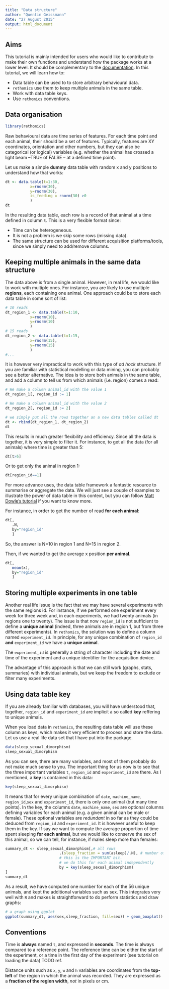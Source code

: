 ```yaml
---
title: "Data structure"
author: "Quentin Geissmann"
date: "27 August 2015"
output: html_document
---
```


Aims
-----

This tutorial is mainly intended for users who would like to contribute to make their own functions and understand how the package works at a lower level. 
It should be complementary to the [documentation](../rethomics.pdf).
In this tutorial, we will learn how to:

* Data table can be used to to store arbitrary behavioural data.
* `rethomics` use them to keep multiple animals in the same table.
* Work with data table keys.
* Use `rethomics` conventions.


Data organisation
-----------------------

```r
library(rethomics)
```

Raw behavioural data are time series of features.
For each time point and each animal, their should be a set of features.
Typically, features are XY coordinates, orientation and other numbers, but they can also be categorical (or logical) variables (e.g. whether the animal has crossed a light beam --TRUE of FALSE -- at a defined time point).

Let us make a simple **dummy** data table with random x and y positions to understand how that works:


```r
dt <- data.table(t=1:30,
           x=rnorm(30),
           y=rnorm(30),
           is_feeding = rnorm(30) >0
           )
dt
```

In the resulting data table, each row is a record of that animal at a time defined in column `t`.
This is a very flexible format since:

* Time can be heterogeneous.
* It is not a problem is we skip some rows (missing data).
* The same structure can be used for different acquisition platforms/tools, since we simply need to add/remove columns.


Keeping multiple animals in the same data structure
-----------------------------------------------------------------------

The data above is from a single animal.
However, in real life, we would like to work with multiple ones.
For instance, you are likely to use multiple **regions**, each containing one animal.
One approach could be to store each data table in some sort of list:

```r

# 10 reads
dt_region_1 <- data.table(t=1:10,
           x=rnorm(10),
           y=rnorm(10)
           )
# 15 reads
dt_region_2 <- data.table(t=1:15,
           x=rnorm(15),
           y=rnorm(15)
           )
#...
```

It is however very impractical to work with this type of *ad hock* structure.
If you are familiar with statistical modelling or data mining, you can probably see a better alternative.
The idea is to store both animals in the same table, and add a column to tell us from which animals (i.e. region) comes a read:

```r
# We make a column animal_id with the value 1
dt_region_1[, region_id := 1]

# We make a column animal_id with the value 2
dt_region_2[, region_id := 2]

# we simply put all the rows together an a new data tables called dt
dt <- rbind(dt_region_1, dt_region_2)
dt
```

This results in much greater flexibility and efficiency.
Since all the data is together, it is very simple to filter it.
For instance, to get all the data (for all animals) where time is greater than 5:
```r
dt[t>5]
```

Or to get only the animal in region 1:
```r
dt[region_id==1]
```

For more advance uses, the data table framework a fantastic resource to summarise or aggregate the data.
We will just see a couple of examples to illustrate the power of data table in this context,
but you can follow [Matt Dowle's tutorial](http://user2014.stat.ucla.edu/files/tutorial_Matt.pdf) if you want to know more.

For instance, in order to get the number of read **for each animal**:

```r
dt[,
   .N,
   by="region_id"
   ]
```

So, the answer is N=10 in region 1 and N=15 in region 2.

Then, if we wanted to get the average x position **per animal**.

```r
dt[,
   mean(x),
   by="region_id"
   ]
```


Storing multiple experiments in one table
-------------------------------------------------------

Another real life issue is the fact that we may have several experiments with the same regions id.
For instance, if we performed one experiment every week for three week and, in each experiments, we had twenty animals (in regions one to twenty).
The issue is that now `region_id` is not sufficient to define a **unique animal** (indeed, three animals are in region 1, but from three different experiments).
In `rethomics`, the solution was to define a column named `experiment_id`.
In principle, for any unique combination of `region_id` **and** `experiment_id` we have a **unique animal**.


The `experiment_id` is generally a string of character including the date and time of the experiment and a unique identifier for the acquisition device.

The advantage of this approach is that we can still work (graphs, stats, summaries) with individual animals, but we keep the freedom to exclude or filter many experiments.


Using data table key
----------------------------

If you are already familiar with databases, you will have understood that, together,  `region_id` and `experiment_id` are implicit a so called **key** reffering to unique animals.

When you load data in `rethomics`, the resulting data table will use these column as keys, which makes it very efficient to process and store the data. Let us use a real life data set that I have put into the package.

```r
data(sleep_sexual_dimorphism)
sleep_sexual_dimorphism
```

As you can see, there are many variables, and most of them probably do not make much sense to you.
The important thing for us now is to see that the three important variables `t`, `region_id` and `experiment_id` are there. As I mentioned, a **key** is contained in this data:

```r
key(sleep_sexual_dimorphism)
```

It means that for every unique combination of `date`, `machine_name`, `region_id`,`sex` and `experiment_id`, there is only one animal (but many time points). In the key, the columns `date`, `machine_name`, `sex` are optional columns defining variables for each animal (e.g. a given animal can be male or female).
These optional variables are *redundant* in so far as they could be deduced from `region_id` and `experiment_id`.
It is however useful to keep them in the key.
If say we want to compute the average proportion of time spent sleeping **for each animal**, but we would like to conserve the sex of this animal, so we can tell, for instance, if males sleep more than females:



```r
summary_dt <- sleep_sexual_dimorphism[,# all rows
                        .(sleep_fraction = sum(asleep)/.N), # number of alseep is TRUE over total (.N)
                        # this is the IMPORTANT bit.
                        # we do this for each animal independently
                        by = key(sleep_sexual_dimorphism)
]
summary_dt
```

As a result, we have computed one number for each of the 56 unique animals, and kept the additional variables such as sex. This integrates very well with `R` and makes is straightforward to do perform statistics and draw graphs:

```r
# a graph using ggplot
ggplot(summary_dt, aes(sex,sleep_fraction, fill=sex)) + geom_boxplot()
```


Conventions
---------------

Time is **always** named `t`, and expressed in **seconds**. The time is always compared to a reference point. The reference time can be either the start of the experiment, or a time in the first day of the experiment (see tutorial on loading the data) TODO ref.

Distance units such as `x`, `y`, `w` and `h` variables are coordinates from the **top-left** of the region in which the animal was recorded. They are expressed as a **fraction of the region width**, *not* in pixels or cm.




